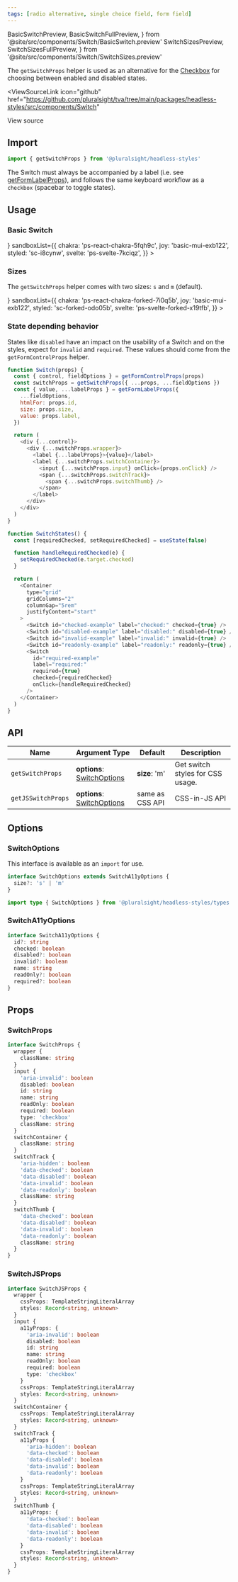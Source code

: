 ```yaml
---
tags: [radio alternative, single choice field, form field]
---
```


  BasicSwitchPreview,
  BasicSwitchFullPreview,
} from '@site/src/components/Switch/BasicSwitch.preview'
  SwitchSizesPreview,
  SwitchSizesFullPreview,
} from '@site/src/components/Switch/SwitchSizes.preview'

The `getSwitchProps` helper is used as an alternative for the [Checkbox](./Checkbox.mdx) for choosing between enabled and disabled states.

<ViewSourceLink
  icon="github"
  href="https://github.com/pluralsight/tva/tree/main/packages/headless-styles/src/components/Switch"
>
  View source
</ViewSourceLink>

## Import

```javascript
import { getSwitchProps } from '@pluralsight/headless-styles'
```

The Switch must always be accompanied by a label (i.e. see [getFormLabelProps](./FormControl.mdx)), and follows the same keyboard workflow as a `checkbox` (spacebar to toggle states).

## Usage

### Basic Switch

<BasicSwitch />
<LiveExampleTabs
  fullCode={<BasicSwitchFullPreview />}
  sandboxList={{
    chakra: 'ps-react-chakra-5fqh9c',
    joy: 'basic-mui-exb122',
    styled: 'sc-i8cynw',
    svelte: 'ps-svelte-7kciqz',
  }}
>
  <BasicSwitchPreview />
</LiveExampleTabs>

### Sizes

The `getSwitchProps` helper comes with two sizes: `s` and `m` (default).

<SwitchSizes />
<LiveExampleTabs
  fullCode={<SwitchSizesFullPreview />}
  sandboxList={{
    chakra: 'ps-react-chakra-forked-7i0q5b',
    joy: 'basic-mui-exb122',
    styled: 'sc-forked-odo05b',
    svelte: 'ps-svelte-forked-x19tfb',
  }}
>
  <SwitchSizesPreview />
</LiveExampleTabs>

### State depending behavior

States like `disabled` have an impact on the usability of a Switch and on the styles, expect for `invalid` and `required`. These values should come from the `getFormControlProps` helper.

<SwitchStates />

```javascript
function Switch(props) {
  const { control, fieldOptions } = getFormControlProps(props)
  const switchProps = getSwitchProps({ ...props, ...fieldOptions })
  const { value, ...labelProps } = getFormLabelProps({
    ...fieldOptions,
    htmlFor: props.id,
    size: props.size,
    value: props.label,
  })

  return (
    <div {...control}>
      <div {...switchProps.wrapper}>
        <label {...labelProps}>{value}</label>
        <label {...switchProps.switchContainer}>
          <input {...switchProps.input} onClick={props.onClick} />
          <span {...switchProps.switchTrack}>
            <span {...switchProps.switchThumb} />
          </span>
        </label>
      </div>
    </div>
  )
}

function SwitchStates() {
  const [requiredChecked, setRequiredChecked] = useState(false)

  function handleRequiredChecked(e) {
    setRequiredChecked(e.target.checked)
  }

  return (
    <Container
      type="grid"
      gridColumns="2"
      columnGap="5rem"
      justifyContent="start"
    >
      <Switch id="checked-example" label="checked:" checked={true} />
      <Switch id="disabled-example" label="disabled:" disabled={true} />
      <Switch id="invalid-example" label="invalid:" invalid={true} />
      <Switch id="readonly-example" label="readonly:" readonly={true} />
      <Switch
        id="required-example"
        label="required:"
        required={true}
        checked={requiredChecked}
        onClick={handleRequiredChecked}
      />
    </Container>
  )
}
```

## API

| Name               | Argument Type                                | Default         | Description                      |
| ------------------ | -------------------------------------------- | --------------- | -------------------------------- |
| `getSwitchProps`   | **options**: [SwitchOptions](#switchoptions) | **size**: 'm'   | Get switch styles for CSS usage. |
| `getJSSwitchProps` | **options**: [SwitchOptions](#switchoptions) | same as CSS API | CSS-in-JS API                    |

## Options

### SwitchOptions

This interface is available as an `import` for use.

```typescript
interface SwitchOptions extends SwitchA11yOptions {
  size?: 's' | 'm'
}
```

```typescript title="Import example"
import type { SwitchOptions } from '@pluralsight/headless-styles/types'
```

### SwitchA11yOptions

```typescript
interface SwitchA11yOptions {
  id?: string
  checked: boolean
  disabled?: boolean
  invalid?: boolean
  name: string
  readOnly?: boolean
  required?: boolean
}
```

## Props

### SwitchProps

```typescript
interface SwitchProps {
  wrapper {
    className: string
  }
  input {
    'aria-invalid': boolean
    disabled: boolean
    id: string
    name: string
    readOnly: boolean
    required: boolean
    type: 'checkbox'
    className: string
  }
  switchContainer {
    className: string
  }
  switchTrack {
    'aria-hidden': boolean
    'data-checked': boolean
    'data-disabled': boolean
    'data-invalid': boolean
    'data-readonly': boolean
    className: string
  }
  switchThumb {
    'data-checked': boolean
    'data-disabled': boolean
    'data-invalid': boolean
    'data-readonly': boolean
    className: string
  }
}
```

### SwitchJSProps

```typescript
interface SwitchJSProps {
  wrapper {
    cssProps: TemplateStringLiteralArray
    styles: Record<string, unknown>
  }
  input {
    a11yProps: {
      'aria-invalid': boolean
      disabled: boolean
      id: string
      name: string
      readOnly: boolean
      required: boolean
      type: 'checkbox'
    }
    cssProps: TemplateStringLiteralArray
    styles: Record<string, unknown>
  }
  switchContainer {
    cssProps: TemplateStringLiteralArray
    styles: Record<string, unknown>
  }
  switchTrack {
    a11yProps {
      'aria-hidden': boolean
      'data-checked': boolean
      'data-disabled': boolean
      'data-invalid': boolean
      'data-readonly': boolean
    }
    cssProps: TemplateStringLiteralArray
    styles: Record<string, unknown>
  }
  switchThumb {
    a11yProps: {
      'data-checked': boolean
      'data-disabled': boolean
      'data-invalid': boolean
      'data-readonly': boolean
    }
    cssProps: TemplateStringLiteralArray
    styles: Record<string, unknown>
  }
}
```
